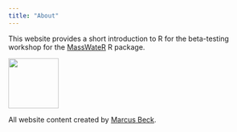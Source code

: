 ```yaml
---
title: "About"
---
```


This website provides a short introduction to R for the beta-testing workshop for the [MassWateR](https://massbays-tech.github.io/MassWateR) R package.

![](figure/logo.png){fig-align="left" width="100px"}

All website content created by [Marcus Beck](mailto:mbeck@tbep.org).
